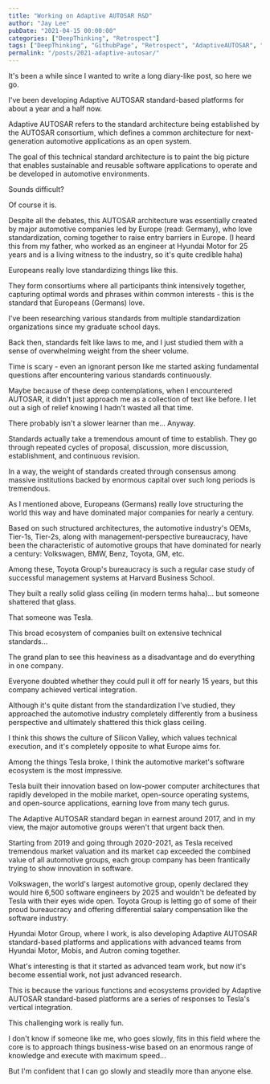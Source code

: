 ```yaml
---
title: "Working on Adaptive AUTOSAR R&D"
author: "Jay Lee"
pubDate: "2021-04-15 00:00:00"
categories: ["DeepThinking", "Retrospect"]
tags: ["DeepThinking", "GithubPage", "Retrospect", "AdaptiveAUTOSAR", "AUTOSAR", "ClassicAUTOSAR", "ECU", "CPU", "GPU", "OTA"]
permalink: "/posts/2021-adaptive-autosar/"
---
```


It's been a while since I wanted to write a long diary-like post, so here we go.

I've been developing Adaptive AUTOSAR standard-based platforms for about a year and a half now.

Adaptive AUTOSAR refers to the standard architecture being established by the AUTOSAR consortium, which defines a common architecture for next-generation automotive applications as an open system.

The goal of this technical standard architecture is to paint the big picture that enables sustainable and reusable software applications to operate and be developed in automotive environments.

Sounds difficult? 

Of course it is.

Despite all the debates, this AUTOSAR architecture was essentially created by major automotive companies led by Europe (read: Germany), who love standardization, coming together to raise entry barriers in Europe. (I heard this from my father, who worked as an engineer at Hyundai Motor for 25 years and is a living witness to the industry, so it's quite credible haha)

Europeans really love standardizing things like this.

They form consortiums where all participants think intensively together, capturing optimal words and phrases within common interests - this is the standard that Europeans (Germans) love.

I've been researching various standards from multiple standardization organizations since my graduate school days.

Back then, standards felt like laws to me, and I just studied them with a sense of overwhelming weight from the sheer volume.

Time is scary - even an ignorant person like me started asking fundamental questions after encountering various standards continuously.

Maybe because of these deep contemplations, when I encountered AUTOSAR, it didn't just approach me as a collection of text like before. I let out a sigh of relief knowing I hadn't wasted all that time.

There probably isn't a slower learner than me... Anyway.

Standards actually take a tremendous amount of time to establish. They go through repeated cycles of proposal, discussion, more discussion, establishment, and continuous revision.

In a way, the weight of standards created through consensus among massive institutions backed by enormous capital over such long periods is tremendous.

As I mentioned above, Europeans (Germans) really love structuring the world this way and have dominated major companies for nearly a century.

Based on such structured architectures, the automotive industry's OEMs, Tier-1s, Tier-2s, along with management-perspective bureaucracy, have been the characteristic of automotive groups that have dominated for nearly a century: Volkswagen, BMW, Benz, Toyota, GM, etc.

Among these, Toyota Group's bureaucracy is such a regular case study of successful management systems at Harvard Business School.

They built a really solid glass ceiling (in modern terms haha)... but someone shattered that glass.

That someone was Tesla.

This broad ecosystem of companies built on extensive technical standards...

The grand plan to see this heaviness as a disadvantage and do everything in one company.

Everyone doubted whether they could pull it off for nearly 15 years, but this company achieved vertical integration.

Although it's quite distant from the standardization I've studied, they approached the automotive industry completely differently from a business perspective and ultimately shattered this thick glass ceiling.

I think this shows the culture of Silicon Valley, which values technical execution, and it's completely opposite to what Europe aims for.

Among the things Tesla broke, I think the automotive market's software ecosystem is the most impressive.

Tesla built their innovation based on low-power computer architectures that rapidly developed in the mobile market, open-source operating systems, and open-source applications, earning love from many tech gurus.

The Adaptive AUTOSAR standard began in earnest around 2017, and in my view, the major automotive groups weren't that urgent back then.

Starting from 2019 and going through 2020-2021, as Tesla received tremendous market valuation and its market cap exceeded the combined value of all automotive groups, each group company has been frantically trying to show innovation in software.

Volkswagen, the world's largest automotive group, openly declared they would hire 6,500 software engineers by 2025 and wouldn't be defeated by Tesla with their eyes wide open. Toyota Group is letting go of some of their proud bureaucracy and offering differential salary compensation like the software industry.

Hyundai Motor Group, where I work, is also developing Adaptive AUTOSAR standard-based platforms and applications with advanced teams from Hyundai Motor, Mobis, and Autron coming together.

What's interesting is that it started as advanced team work, but now it's become essential work, not just advanced research.

This is because the various functions and ecosystems provided by Adaptive AUTOSAR standard-based platforms are a series of responses to Tesla's vertical integration.

This challenging work is really fun.

I don't know if someone like me, who goes slowly, fits in this field where the core is to approach things business-wise based on an enormous range of knowledge and execute with maximum speed...

But I'm confident that I can go slowly and steadily more than anyone else.